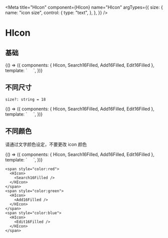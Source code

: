 

<Meta
  title="HIcon"
  component={HIcon}
  name="HIcon"
  argTypes={{
    size: {
      name: "icon size",
      control: {
        type: "text",
      },
    },
  }}
/>

# HIcon

## 基础

<Canvas>
  <Story name="基础">
    {() => ({
      components: { HIcon, Search16Filled, Add16Filled, Edit16Filled },
      template: `
<HIcon>
  <Search16Filled />
</HIcon>&nbsp;
<HIcon>
  <Add16Filled />
</HIcon>&nbsp;
<HIcon>
  <Edit16Filled />
</HIcon>
    `,
    })}
  </Story>
</Canvas>

## 不同尺寸

`size?: string = 18`

<Canvas>
  <Story name="不同尺寸">
    {() => ({
      components: { HIcon, Search16Filled, Add16Filled, Edit16Filled },
      template: `
<HIcon>
  <Search16Filled />
</HIcon>&nbsp;
<HIcon size="1.5em">
  <Add16Filled />
</HIcon>&nbsp;
<HIcon size="2em">
  <Edit16Filled />
</HIcon>
    `,
    })}
  </Story>
</Canvas>

## 不同颜色

请通过文字颜色设定，不要更改 icon 颜色

<Canvas>
  <Story name="不同颜色">
    {() => ({
      components: { HIcon, Search16Filled, Add16Filled, Edit16Filled },
      template: `
<span style="color:red">
  <HIcon>
    <Search16Filled />
  </HIcon>&nbsp;
</span>
<span style="color:green">
  <HIcon>
    <Add16Filled />
  </HIcon>&nbsp;
</span>
<span style="color:blue">
  <HIcon>
    <Edit16Filled />
  </HIcon>
</span>
    `,
    })}
  </Story>
</Canvas>

```tsx
<span style="color:red">
  <HIcon>
    <Search16Filled />
  </HIcon>
</span>
<span style="color:green">
  <HIcon>
    <Add16Filled />
  </HIcon>
</span>
<span style="color:blue">
  <HIcon>
    <Edit16Filled />
  </HIcon>
</span>
```
